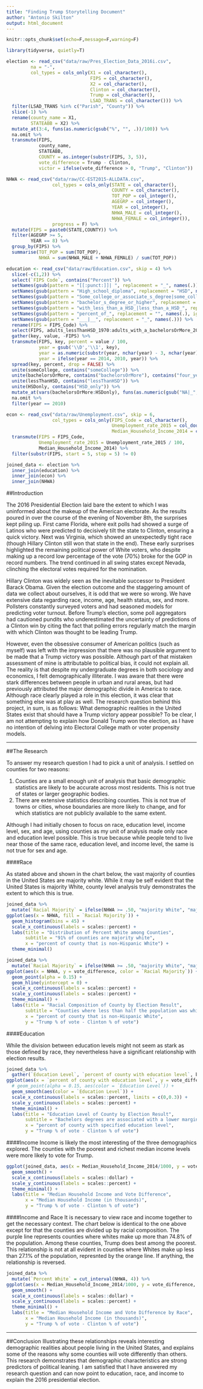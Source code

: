 ```yaml
---
title: "Finding Trump Storytelling Document"
author: "Antonio Skilton"
output: html_document
---
```


```r
knitr::opts_chunk$set(echo=F,message=F,warning=F)
```

```r
library(tidyverse, quietly=T)
```
```r
election <- read_csv("data/raw/Pres_Election_Data_2016i.csv", 
         na = "-", 
         col_types = cols_only(X1 = col_character(),
                               FIPS = col_character(),
                               X2 = col_character(),
                               Clinton = col_character(),
                               Trump = col_character(),
                               LSAD_TRANS = col_character())) %>% 
  filter(LSAD_TRANS %in% c("Parish", "County")) %>%
  slice(-1) %>% 
  rename(county_name = X1, 
         STATEABB = X2) %>% 
  mutate_at(3:4, funs(as.numeric(gsub("%", "", .))/100)) %>% 
  na.omit %>% 
  transmute(FIPS,
            county_name,
            STATEABB,
            COUNTY = as.integer(substr(FIPS, 3, 5)),
            vote_difference = Trump - Clinton,
            victor = ifelse(vote_difference > 0, "Trump", "Clinton")) 
```
```r
NHWA <- read_csv("data/raw/CC-EST2015-ALLDATA.csv",
                 col_types = cols_only(STATE = col_character(),
                                       COUNTY = col_character(),
                                       TOT_POP = col_integer(),
                                       AGEGRP = col_integer(),
                                       YEAR = col_integer(),
                                       NHWA_MALE = col_integer(),
                                       NHWA_FEMALE = col_integer()),
                 progress = F) %>%
  mutate(FIPS = paste0(STATE,COUNTY)) %>% 
  filter(AGEGRP >= 5,
         YEAR == 8) %>% 
  group_by(FIPS) %>% 
  summarise(TOT_POP = sum(TOT_POP),
            NHWA = sum(NHWA_MALE + NHWA_FEMALE) / sum(TOT_POP))
```
```r
education <- read_csv("data/raw/Education.csv", skip = 4) %>%
  slice(-c(1,2)) %>% 
  select(`FIPS Code`, contains("Percent")) %>% 
  setNames(gsub(pattern = "[[:punct:]]| ", replacement = "_", names(.))) %>%
  setNames(gsub(pattern = "High_school_diploma", replacement = "HSD", names(.), ignore.case = T)) %>%
  setNames(gsub(pattern = "Some_college_or_associate_s_degree|some_college_", replacement = "someCollege", names(.), ignore.case = T)) %>%
  setNames(gsub(pattern = "bachelor_s_degree_or_higher", replacement = "bachelorsOrMore", names(.), ignore.case = T)) %>%
  setNames(gsub(pattern = "with_less_than_a_HSD_|less_than_a_HSD_", replacement = "lessThanHSD", names(.), ignore.case = T)) %>%
  setNames(gsub(pattern = "percent_of_", replacement = "", names(.), ignore.case = T)) %>%
  setNames(gsub(pattern = "___|__", replacement = "_", names(.))) %>%
  rename(FIPS = FIPS_Code) %>% 
  select(FIPS, adults_lessThanHSD_1970:adults_with_a_bachelorsOrMore_2010_2014) %>% 
  gather(key, value, -FIPS) %>% 
  transmute(FIPS, key, percent = value / 100,
            year = gsub('\\D','\\1', key),
            year = as.numeric(substr(year, nchar(year) - 3, nchar(year))),
            year = ifelse(year == 2014, 2010, year)) %>% 
  spread(key, percent, drop = FALSE) %>% 
  unite(someCollege, contains("someCollege")) %>% 
  unite(bachelorsOrMore, contains("bachelorsOrMore"), contains("four_years_of_college_or_higher")) %>% 
  unite(lessThanHSD, contains("lessThanHSD")) %>% 
  unite(HSDonly, contains("HSD_only")) %>% 
  mutate_at(vars(bachelorsOrMore:HSDonly), funs(as.numeric(gsub("NA|_", "", .)))) %>%
  na.omit %>% 
  filter(year == 2010)
```
```r
econ <- read_csv("data/raw/Unemployment.csv", skip = 6, 
                 col_types = cols_only(FIPS_Code = col_character(),
                                       Unemployment_rate_2015 = col_double(),
                                       Median_Household_Income_2014 = col_number())) %>% 
  transmute(FIPS = FIPS_Code,
            Unemployment_rate_2015 = Unemployment_rate_2015 / 100,
            Median_Household_Income_2014) %>%
  filter(substr(FIPS, start = 5, stop = 5) != 0)
```
```r
joined_data <- election %>% 
  inner_join(education) %>% 
  inner_join(econ) %>% 
  inner_join(NHWA)
```
##Introduction	

The 2016 Presidential Election laid bare the extent to which I was uninformed about the makeup of the American electorate. As the results poured in over the course of the evening of November 8th, the surprises kept piling up. First came Florida, where exit polls had showed a surge of Latinos who were predicted to decisively tilt the state to Clinton, ensuring a quick victory. Next was Virginia, which showed an unexpectedly tight race (though Hillary Clinton still won that state in the end). These early surprises highlighted the remaining political power of White voters, who despite making up a record low percentage of the vote (70%) broke for the GOP in record numbers. The trend continued in all swing states except Nevada, clinching the electoral votes required for the nomination.
	
Hillary Clinton was widely seen as the inevitable successor to President Barack Obama. Given the election outcome and the staggering amount of data we collect about ourselves, it is odd that we were so wrong. We have extensive data regarding race, income, age, health status, sex, and more. Pollsters constantly surveyed voters and had seasoned models for predicting voter turnout. Before Trump’s election, some poll aggregators had cautioned pundits who underestimated the uncertainty of predictions of a Clinton win by citing the fact that polling errors regularly match the margin with which Clinton was thought to be leading Trump.
	
However, even the obsessive consumer of American politics (such as myself) was left with the impression that there was no plausible argument to be made that a Trump victory was possible. Although part of that mistaken assessment of mine is attributable to political bias, it could not explain all. The reality is that despite my undergraduate degrees in both sociology and economics, I felt demographically illiterate. I was aware that there were stark differences between people in urban and rural areas, but had previously attributed the major demographic divide in America to race. Although race clearly played a role in this election, it was clear that something else was at play as well. The research question behind this project, in sum, is as follows: What demographic realities in the United States exist that should have a Trump victory appear possible? To be clear, I am not attempting to explain how Donald Trump won the election, as I have no intention of delving into Electoral College math or voter propensity models.

---

##The Research

To answer my research question I had to pick a unit of analysis. I settled on counties for two reasons: 

 1. Counties are a small enough unit of analysis that basic demographic statistics are likely to be accurate across most residents. This is not true of states or larger geographic bodies. 
 2. There are extensive statistics describing counties. This is not true of towns or cities, whose boundaries are more likely to change, and for which statistics are not publicly available to the same extent. 

Although I had initially chosen to focus on race, education level, income level, sex, and age, using counties as my unit of analysis made only race and education level possible. This is true because while people tend to live near those of the same race, education level, and income level, the same is not true for sex and age. 

####Race

As stated above and shown in the chart below, the vast majority of counties in the United States are majority white. While it may be self evident that the United States is majority White, county level analysis truly demonstrates the extent to which this is true.

```r
joined_data %>% 
  mutate(`Racial Majority` = ifelse(NHWA >= .50, "majority White", "majority non-White")) %>% 
ggplot(aes(x = NHWA, fill = `Racial Majority`)) +
  geom_histogram(bins = 45) +
  scale_x_continuous(labels = scales::percent) +
  labs(title = "Distribution of Percent White among Counties",
       subtitle = "91% of counties are majority white",
       x = "percent of county that is non-Hispanic White") +
  theme_minimal()
```

```r
joined_data %>% 
  mutate(`Racial Majority` = ifelse(NHWA >= .50, "majority White", "majority non-White")) %>% 
ggplot(aes(x = NHWA, y = vote_difference, color = `Racial Majority`)) +
  geom_point(alpha = 0.15) +
  geom_hline(yintercept = 0) +
  scale_x_continuous(labels = scales::percent) +
  scale_y_continuous(labels = scales::percent) +
  theme_minimal() +
  labs(title = "Racial Composition of County by Election Result",
       subtitle = "Counties where less than half the population was white were less likely to vote Trump.",
       x = "percent of county that is non-Hispanic White",
       y = "Trump % of vote - Clinton % of vote")
```

####Education

While the division between education levels might not seem as stark as those defined by race, they nevertheless have a significant relationship with election results.

```r
joined_data %>% 
  gather(`Education Level`, `percent of county with education level`, bachelorsOrMore, lessThanHSD) %>% 
ggplot(aes(x = `percent of county with education level`, y = vote_difference)) +
  # geom_point(alpha = 0.15, aes(color = `Education Level`)) +
  geom_smooth(aes(color = `Education Level`)) +
  scale_x_continuous(labels = scales::percent, limits = c(0,0.3)) +
  scale_y_continuous(labels = scales::percent) +
  theme_minimal() +
  labs(title = "Education Level of County by Election Result",
       subtitle = "Bachelors degrees are associated with a lower margin of victory for Trump. A lack of a high school diploma is associated with the opposite",
       x = "percent of county with specified education level",
       y = "Trump % of vote - Clinton % of vote")
```

####Income 
Income is likely the most interesting of the three demographics explored. The counties with the poorest and richest median income levels were more likely to vote for Trump. 

```r
ggplot(joined_data, aes(x = Median_Household_Income_2014/1000, y = vote_difference)) +
  geom_smooth() +
  scale_x_continuous(labels = scales::dollar) +
  scale_y_continuous(labels = scales::percent) +
  theme_minimal() + 
  labs(title = "Median Household Income and Vote Difference",
       x = "Median Household Income (in thousands)",
       y = "Trump % of vote - Clinton % of vote")
```

####Income and Race
It is necessary to view race and income together to get the necessary context. The chart below is identical to the one above except for that the counties are divided up by racial composition. The purple line represents counties where whites make up more than 74.8% of the population. Among these counties, Trump does best among the poorest. This relationship is not at all evident in counties where Whites make up less than 27.1% of the population, represnted by the orange line. If anything, the relationship is reversed.
```r
joined_data %>% 
  mutate(`Percent White` = cut_interval(NHWA, 4)) %>% 
ggplot(aes(x = Median_Household_Income_2014/1000, y = vote_difference, color = `Percent White`)) +
  geom_smooth() +
  scale_x_continuous(labels = scales::dollar) +
  scale_y_continuous(labels = scales::percent) +
  theme_minimal() + 
  labs(title = "Median Household Income and Vote Difference by Race",
       x = "Median Household Income (in thousands)",
       y = "Trump % of vote - Clinton % of vote")
```

---
##Conclusion
Illustrating these relationships reveals interesting demographic realities about people living in the United States, and explains some of the reasons why some counties will vote differently than others. This research demonstrates that demographic characteristics are strong predictors of political leaning. I am satisfied that I have answered my research question and can now point to education, race, and income to explain the 2016 presidential election.